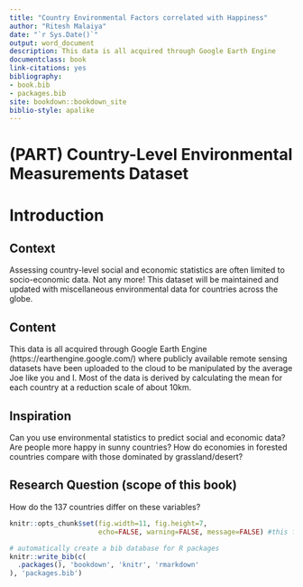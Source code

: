 ```yaml
--- 
title: "Country Environmental Factors correlated with Happiness"
author: "Ritesh Malaiya"
date: "`r Sys.Date()`"
output: word_document
description: This data is all acquired through Google Earth Engine 
documentclass: book
link-citations: yes
bibliography:
- book.bib
- packages.bib
site: bookdown::bookdown_site
biblio-style: apalike
---
```


# (PART) Country-Level Environmental Measurements Dataset {-}

# Introduction {#intro}


## Context
Assessing country-level social and economic statistics are often limited to socio-economic data. Not any more! This dataset will be maintained and updated with miscellaneous environmental data for countries across the globe.

## Content
This data is all acquired through Google Earth Engine (https://earthengine.google.com/) where publicly available remote sensing datasets have been uploaded to the cloud to be manipulated by the average Joe like you and I. Most of the data is derived by calculating the mean for each country at a reduction scale of about 10km.

## Inspiration
Can you use environmental statistics to predict social and economic data?
Are people more happy in sunny countries?
How do economies in forested countries compare with those dominated by grassland/desert?


## Research Question (scope of this book)

How do the 137 countries differ on these variables?


```r
knitr::opts_chunk$set(fig.width=11, fig.height=7,
                      echo=FALSE, warning=FALSE, message=FALSE) #this fig setting makes busy graphs looks good even in A4

# automatically create a bib database for R packages
knitr::write_bib(c(
  .packages(), 'bookdown', 'knitr', 'rmarkdown'
), 'packages.bib')
```
